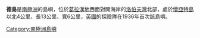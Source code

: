 {{unreferenced|time=2013-10-27T06:53:18+00:00}}
{{Coord|67|15|S|67|42|W|source:GNIS|display=title}}

'''德島'''是[[南極洲|南極洲]]的島嶼，位於[[葛拉漢地|葛拉漢地]]西面對開海岸的[[洛伯夫灣|洛伯夫灣]]北部，處於[[懷亞特島|懷亞特島]]以北4公里，長13公里、寬6公里，[[英國|英國]]的探險隊在1936年首次該島嶼。

{{DEFAULTSORT:Day Island}}
[[Category:南極洲島嶼|Category:南極洲島嶼]]


{{LoubetCoast-geo-stub}}